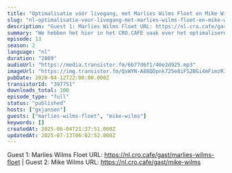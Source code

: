 ```yaml
---
title: "Optimalisatie vóór livegang, met Marlies Wilms Floet en Mike Wilms (De Nieuwe Zaak)"
slug: "nl-optimalisatie-voor-livegang-met-marlies-wilms-floet-en-mike-wilms-de-nieuwe-zaak"
description: "Guest 1: Marlies Wilms Floet URL: https://nl.cro.cafe/gast/marlies-wilms-floet | Guest 2: Mike Wilms URL: https://nl.cro.cafe/gast/mike-wilms"
summary: "We hebben het hier in het CRO.CAFE vaak over het optimaliseren van bestaande websites, apps of platformen, maar optimalisatie begint natuurlijk eigenlijk al in de ontwikkelfase. Marlies Wilms Floet en Mike Wilms zijn beide werkzaam bij De Nieuwe Zaak en wilden hier graag meer over vertellen dus daarover vandaag meer!"
episode: 13
season: 2
language: "nl"
duration: "2889"
audioUrl: "https://media.transistor.fm/6b77d6f1/40e2d925.mp3"
imageUrl: "https://img.transistor.fm/QxWYN-A88QDpnk725e8iFS2BGi4mFimzR1BuInrZOGE/rs:fill:3000:3000:1/q:60/aHR0cHM6Ly9pbWct/dXBsb2FkLXByb2R1/Y3Rpb24udHJhbnNp/c3Rvci5mbS82Njkw/ZWNjYWQ1NjQ0OThh/NmQ1YjYzMmRjMjk3/MDA2Zi5qcGVn.webp"
pubDate: 2020-04-12T22:00:00.000Z
transistorId: "397751"
downloads_total: 100
episode_type: "full"
status: "published"
hosts: ["gxjansen"]
guests: ["marlies-wilms-floet", "mike-wilms"]
keywords: []
createdAt: 2025-06-04T21:37:51.000Z
updatedAt: 2025-07-13T06:02:52.000Z
---
```


Guest 1: Marlies Wilms Floet URL: https://nl.cro.cafe/gast/marlies-wilms-floet | Guest 2: Mike Wilms URL: https://nl.cro.cafe/gast/mike-wilms
